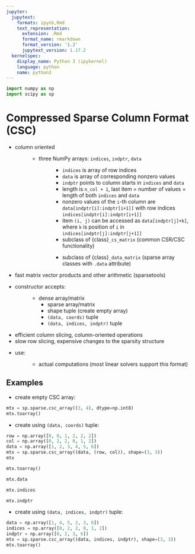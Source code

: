 ```yaml
---
jupyter:
  jupytext:
    formats: ipynb,Rmd
    text_representation:
      extension: .Rmd
      format_name: rmarkdown
      format_version: '1.2'
      jupytext_version: 1.17.2
  kernelspec:
    display_name: Python 3 (ipykernel)
    language: python
    name: python3
---
```


```python
import numpy as np
import scipy as sp
```
# Compressed Sparse Column Format (CSC)

- column oriented
  : - three NumPy arrays: `indices`, `indptr`, `data`
      : - `indices` is array of row indices
        - `data` is array of corresponding nonzero values
        - `indptr` points to column starts in `indices` and `data`
        - length is `n_col + 1`, last item = number of values = length of both
          `indices` and `data`
        - nonzero values of the `i`-th column are `data[indptr[i]:indptr[i+1]]`
          with row indices `indices[indptr[i]:indptr[i+1]]`
        - item `(i, j)` can be accessed as `data[indptr[j]+k]`, where `k` is
          position of `i` in `indices[indptr[j]:indptr[j+1]]`
    - subclass of {class}`_cs_matrix` (common CSR/CSC functionality)
      : - subclass of {class}`_data_matrix` (sparse array classes with
          `.data` attribute)
- fast matrix vector products and other arithmetic (sparsetools)
- constructor accepts:
  : - dense array/matrix
    - sparse array/matrix
    - shape tuple (create empty array)
    - `(data, coords)` tuple
    - `(data, indices, indptr)` tuple
- efficient column slicing, column-oriented operations
- slow row slicing, expensive changes to the sparsity structure
- use:
  : - actual computations (most linear solvers support this format)

## Examples

- create empty CSC array:

```python
mtx = sp.sparse.csc_array((3, 4), dtype=np.int8)
mtx.toarray()
```

- create using `(data, coords)` tuple:

```python
row = np.array([0, 0, 1, 2, 2, 2])
col = np.array([0, 2, 2, 0, 1, 2])
data = np.array([1, 2, 3, 4, 5, 6])
mtx = sp.sparse.csc_array((data, (row, col)), shape=(3, 3))
mtx
```

```python
mtx.toarray()
```

```python
mtx.data
```

```python
mtx.indices
```

```python
mtx.indptr
```

- create using `(data, indices, indptr)` tuple:

```python
data = np.array([1, 4, 5, 2, 3, 6])
indices = np.array([0, 2, 2, 0, 1, 2])
indptr = np.array([0, 2, 3, 6])
mtx = sp.sparse.csc_array((data, indices, indptr), shape=(3, 3))
mtx.toarray()
```
